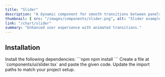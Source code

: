 ```yaml
---
title: "Slider"
description: "A dynamic component for smooth transitions between panels."
thumbnail: { src: "/images/components/slider.png", alt: "Slider example" }
link: "/chart/slider"
summary: "Enhanced user experience with animated transitions."
---
```


<ComponentPreview name="slider-demo" />

## Installation

<Steps>

<Step>
Install the following dependencies:
</Step>
```npm
npm install 
```

<Step>
Create a file at `components/ui/slider.tsx` and paste the given code.  
</Step>

<CollapsibleSource name="slider" />

<Step>
Update the import paths to match your project setup.
</Step>

</Steps>